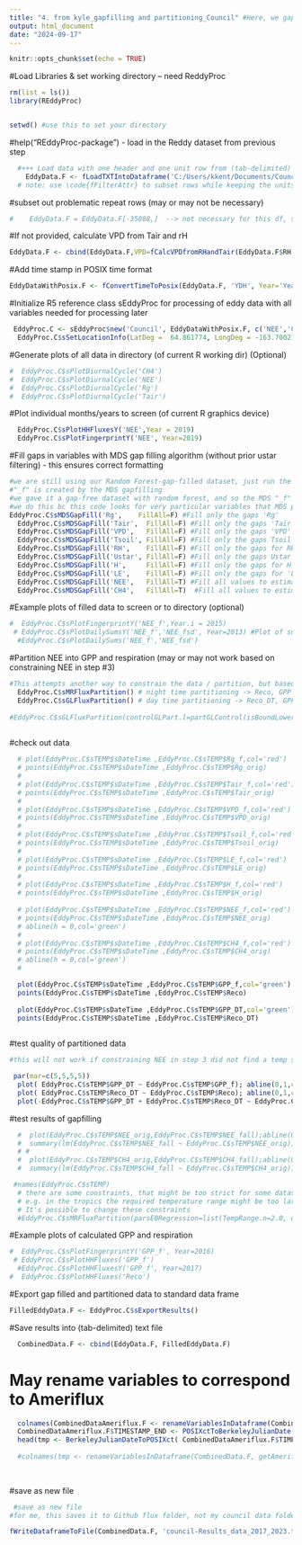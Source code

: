 ```yaml
---
title: "4. from kyle_gapfilling and partitioning_Council" #Here, we gapfill and partition the fluxes 
output: html_document
date: "2024-09-17"
---
```



```r
knitr::opts_chunk$set(echo = TRUE)
```

#Load Libraries & set working directory -- need ReddyProc
```r
rm(list = ls())
library(REddyProc)


setwd() #use this to set your directory
```

#help("REddyProc-package") - load in the Reddy dataset from previous step 
```r
  #+++ Load data with one header and one unit row from (tab-delimited) text file
    EddyData.F <- fLoadTXTIntoDataframe('C:/Users/kkent/Documents/Council Data/Council BASE gapfilling/reddy_council_2017_2023.txt')
  # note: use \code{fFilterAttr} to subset rows while keeping the units attributes
```

#subset out problematic repeat rows (may or may not be necessary)
```r
#    EddyData.F = EddyData.F[-35088,]  --> not necessary for this df, so commented out 
```
    
#If not provided, calculate VPD from Tair and rH
```r
EddyData.F <- cbind(EddyData.F,VPD=fCalcVPDfromRHandTair(EddyData.F$RH, EddyData.F$Tair))
```
  
#Add time stamp in POSIX time format
```r
EddyDataWithPosix.F <- fConvertTimeToPosix(EddyData.F, 'YDH', Year='Year', Day='DoY', Hour='Hour')
```

#Initialize R5 reference class sEddyProc for processing of eddy data with all variables needed for processing later
```r
 EddyProc.C <- sEddyProc$new('Council', EddyDataWithPosix.F, c('NEE','CH4','H','LE','Ustar','Rg','Tair','Tsoil','RH','VPD'))
  EddyProc.C$sSetLocationInfo(LatDeg =  64.861774, LongDeg = -163.700214, TimeZoneHour = -9) #coordinates for council, with hour difference from UTC (-9)
```

 
#Generate plots of all data in directory \plots (of current R working dir) (Optional)
```r
#  EddyProc.C$sPlotDiurnalCycle('CH4')
#  EddyProc.C$sPlotDiurnalCycle('NEE')
#  EddyProc.C$sPlotDiurnalCycle('Rg')
#  EddyProc.C$sPlotDiurnalCycle('Tair')
```

#Plot individual months/years to screen (of current R graphics device)
```r
  EddyProc.C$sPlotHHFluxesY('NEE',Year = 2019)
  EddyProc.C$sPlotFingerprintY('NEE', Year=2019)
```

#Fill gaps in variables with MDS gap filling algorithm (without prior ustar filtering) - this ensures correct formatting
```r
#we are still using our Random Forest-gap-filled dataset, just run the MDS as well to double check 
#"_f" is created by the MDS gapfilling 
#we gave it a gap-free dataset with random forest, and so the MDS "_f" product should match our gap-filled random forest data
#we do this bc this code looks for very particular variables that MDS provides -- so it's redundant but is what's needed to make sure the data is in the correct format
EddyProc.C$sMDSGapFill('Rg',    FillAll=F) #Fill only the gaps 'Rg'
  EddyProc.C$sMDSGapFill('Tair',  FillAll=F) #Fill only the gaps 'Tair'
  EddyProc.C$sMDSGapFill('VPD',   FillAll=F) #Fill only the gaps 'VPD'
  EddyProc.C$sMDSGapFill('Tsoil', FillAll=F) #Fill only the gaps Tsoil'
  EddyProc.C$sMDSGapFill('RH',    FillAll=F) #Fill only the gaps for RH'
  EddyProc.C$sMDSGapFill('Ustar', FillAll=F) #Fill only the gaps Ustar'
  EddyProc.C$sMDSGapFill('H',     FillAll=F) #Fill only the gaps for H'
  EddyProc.C$sMDSGapFill('LE',    FillAll=F) #Fill only the gaps for 'LE'
  EddyProc.C$sMDSGapFill('NEE',   FillAll=T) #Fill all values to estimate flux uncertainties #can set to F if you need this to run faster
  EddyProc.C$sMDSGapFill('CH4',   FillAll=T)  #Fill all values to estimate flux uncertainties #can set to F if you need this to run faster
```

#Example plots of filled data to screen or to directory \plots (optional)
```r
#  EddyProc.C$sPlotFingerprintY('NEE_f',Year.i = 2015)
 # EddyProc.C$sPlotDailySumsY('NEE_f','NEE_fsd', Year=2013) #Plot of sums with uncertainties
  #EddyProc.C$sPlotDailySums('NEE_f','NEE_fsd')
```

#Partition NEE into GPP and respiration (may or may not work based on constraining NEE in step #3)
```r
#This attempts another way to constrain the data / partition, but based on constraints set in step #3, it may or may not work if a temperature sensitivity cannot be identified 
  EddyProc.C$sMRFluxPartition()	# night time partitioning -> Reco, GPP
  EddyProc.C$sGLFluxPartition()	# day time partitioning -> Reco_DT, GPP_DT Lasslop, --> this doesn't work, even with some tweaking NEE bounds, move on for now
  
#EddyProc.C$sGLFluxPartition(controlGLPart.l=partGLControl(isBoundLowerNEEUncertainty=FALSE))	# day time partitioning -> Reco_DT, GPP_DT
  

```

#check out data
```r
  # plot(EddyProc.C$sTEMP$sDateTime ,EddyProc.C$sTEMP$Rg_f,col='red')
  # points(EddyProc.C$sTEMP$sDateTime ,EddyProc.C$sTEMP$Rg_orig)
  # 
  # plot(EddyProc.C$sTEMP$sDateTime ,EddyProc.C$sTEMP$Tair_f,col='red')
  # points(EddyProc.C$sTEMP$sDateTime ,EddyProc.C$sTEMP$Tair_orig)
  # 
  # plot(EddyProc.C$sTEMP$sDateTime ,EddyProc.C$sTEMP$VPD_f,col='red')
  # points(EddyProc.C$sTEMP$sDateTime ,EddyProc.C$sTEMP$VPD_orig)
  # 
  # plot(EddyProc.C$sTEMP$sDateTime ,EddyProc.C$sTEMP$Tsoil_f,col='red')
  # points(EddyProc.C$sTEMP$sDateTime ,EddyProc.C$sTEMP$Tsoil_orig)
  # 
  # plot(EddyProc.C$sTEMP$sDateTime ,EddyProc.C$sTEMP$LE_f,col='red')
  # points(EddyProc.C$sTEMP$sDateTime ,EddyProc.C$sTEMP$LE_orig)
  # 
  # plot(EddyProc.C$sTEMP$sDateTime ,EddyProc.C$sTEMP$H_f,col='red')
  # points(EddyProc.C$sTEMP$sDateTime ,EddyProc.C$sTEMP$H_orig)
  
  # plot(EddyProc.C$sTEMP$sDateTime ,EddyProc.C$sTEMP$NEE_f,col='red')
  # points(EddyProc.C$sTEMP$sDateTime ,EddyProc.C$sTEMP$NEE_orig)
  # abline(h = 0,col='green')
  # 
  # plot(EddyProc.C$sTEMP$sDateTime ,EddyProc.C$sTEMP$CH4_f,col='red')
  # points(EddyProc.C$sTEMP$sDateTime ,EddyProc.C$sTEMP$CH4_orig)  
  # abline(h = 0,col='green')
  # 

  plot(EddyProc.C$sTEMP$sDateTime ,EddyProc.C$sTEMP$GPP_f,col='green')
  points(EddyProc.C$sTEMP$sDateTime ,EddyProc.C$sTEMP$Reco)
  
  plot(EddyProc.C$sTEMP$sDateTime ,EddyProc.C$sTEMP$GPP_DT,col='green')
  points(EddyProc.C$sTEMP$sDateTime ,EddyProc.C$sTEMP$Reco_DT)
  

```

#test quality of partitioned data
```r
#this will not work if constraining NEE in step 3 did not find a temp sensitivity 

 par(mar=c(5,5,5,5))
  plot( EddyProc.C$sTEMP$GPP_DT ~ EddyProc.C$sTEMP$GPP_f); abline(0,1,col='red')
  plot( EddyProc.C$sTEMP$Reco_DT ~ EddyProc.C$sTEMP$Reco); abline(0,1,col='red')
  plot(-EddyProc.C$sTEMP$GPP_DT + EddyProc.C$sTEMP$Reco_DT ~ EddyProc.C$sTEMP$NEE_f ); abline(0,1,col='red')
```

#test results of gapfilling
```r
  #  plot(EddyProc.C$sTEMP$NEE_orig,EddyProc.C$sTEMP$NEE_fall);abline(0,1,col='red')
  #  summary(lm(EddyProc.C$sTEMP$NEE_fall ~ EddyProc.C$sTEMP$NEE_orig))
  # # 
  #  plot(EddyProc.C$sTEMP$CH4_orig,EddyProc.C$sTEMP$CH4_fall);abline(0,1,col='red')
  #  summary(lm(EddyProc.C$sTEMP$CH4_fall ~ EddyProc.C$sTEMP$CH4_orig))
```

```r
 #names(EddyProc.C$sTEMP)
  # there are some constraints, that might be too strict for some datasets
  # e.g. in the tropics the required temperature range might be too large.
  # It's possible to change these constraints
  #EddyProc.C$sMRFluxPartition(parsE0Regression=list(TempRange.n=2.0, optimAlgorithm="LM")	)  
```

#Example plots of calculated GPP and respiration 
```r
#  EddyProc.C$sPlotFingerprintY('GPP_f', Year=2016)
 # EddyProc.C$sPlotHHFluxes('GPP_f')
  #EddyProc.C$sPlotHHFluxesY('GPP_f', Year=2017)
#  EddyProc.C$sPlotHHFluxes('Reco')
```

#Export gap filled and partitioned data to standard data frame
```r
FilledEddyData.F <- EddyProc.C$sExportResults()
```

#Save results into (tab-delimited) text file 
```r
  CombinedData.F <- cbind(EddyData.F, FilledEddyData.F)

```

# May rename variables to correspond to Ameriflux 
```r
  colnames(CombinedDataAmeriflux.F <- renameVariablesInDataframe(CombinedData.F, getBGC05ToAmerifluxVariableNameMapping() ))
  CombinedDataAmeriflux.F$TIMESTAMP_END <- POSIXctToBerkeleyJulianDate( EddyProc.C$sExportData()[[1]] )
  head(tmp <- BerkeleyJulianDateToPOSIXct( CombinedDataAmeriflux.F$TIMESTAMP_END ))
  
  #colnames(tmp <- renameVariablesInDataframe(CombinedData.F, getAmerifluxToBGC05VariableNameMapping() ))
 
 
```

#save as new file
```r
 #save as new file 
#for me, this saves it to Github flux folder, not my council data folder 

fWriteDataframeToFile(CombinedData.F, 'council-Results_data_2017_2023.txt', 'data')

```

  